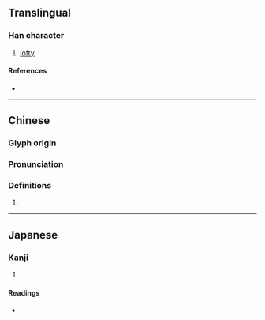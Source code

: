 {{character info/new}}
==Translingual==

===Han character===
{{Han char|rn=46|rad=山|as=16|sn=19|four=22211|canj=UYBP|ids=⿱山龍}}

# [[lofty]]

====References====
* {{Han ref|kx=0322.090|dkj=08598|dj=0622.210|hdz=10806.030|uh=5DC3|ud=24003|bh=F1FD|bd=61949}}

----

==Chinese==
{{zh-forms}}

===Glyph origin===
{{Han etym}}

===Pronunciation===
{{zh-pron
|m=lóng
|c=lung4
|mc=y
|oc=y
|cat=
}}

===Definitions===
{{zh-hanzi}}

# {{zh-only|巃嵷}}

----

==Japanese==

===Kanji===
{{ja-kanji|grade=|rs=山16}}

# {{defn|lang=ja|sort=山16}}

====Readings====
* {{ja-readings|on=[[ろう]] (rō), [[る]] (ru)|kun=[[けわしい]] (kewashii)}}